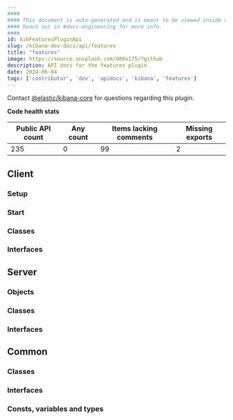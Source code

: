 ```yaml
---
####
#### This document is auto-generated and is meant to be viewed inside our experimental, new docs system.
#### Reach out in #docs-engineering for more info.
####
id: kibFeaturesPluginApi
slug: /kibana-dev-docs/api/features
title: "features"
image: https://source.unsplash.com/400x175/?github
description: API docs for the features plugin
date: 2024-06-04
tags: ['contributor', 'dev', 'apidocs', 'kibana', 'features']
---
```




Contact [@elastic/kibana-core](https://github.com/orgs/elastic/teams/kibana-core) for questions regarding this plugin.

**Code health stats**

| Public API count  | Any count | Items lacking comments | Missing exports |
|-------------------|-----------|------------------------|-----------------|
| 235 | 0 | 99 | 2 |

## Client

### Setup
<DocDefinitionList data={[featuresObj.client.setup]}/>

### Start
<DocDefinitionList data={[featuresObj.client.start]}/>

### Classes
<DocDefinitionList data={featuresObj.client.classes}/>

### Interfaces
<DocDefinitionList data={featuresObj.client.interfaces}/>

## Server

### Objects
<DocDefinitionList data={featuresObj.server.objects}/>

### Classes
<DocDefinitionList data={featuresObj.server.classes}/>

### Interfaces
<DocDefinitionList data={featuresObj.server.interfaces}/>

## Common

### Classes
<DocDefinitionList data={featuresObj.common.classes}/>

### Interfaces
<DocDefinitionList data={featuresObj.common.interfaces}/>

### Consts, variables and types
<DocDefinitionList data={featuresObj.common.misc}/>

